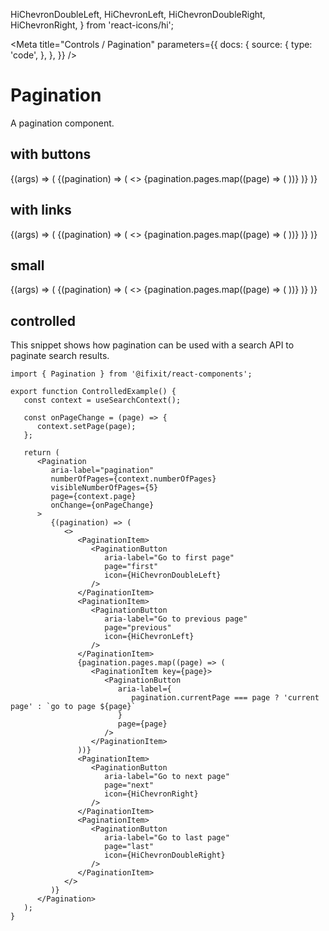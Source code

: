    HiChevronDoubleLeft,
   HiChevronLeft,
   HiChevronDoubleRight,
   HiChevronRight,
} from 'react-icons/hi';

<Meta
   title="Controls / Pagination"
   parameters={{
      docs: {
         source: {
            type: 'code',
         },
      },
   }}
/>

# Pagination

A pagination component.

## with buttons

<Canvas>
   <Story name="buttons" args={{ numberOfPages: 10 }}>
      {(args) => (
         <Pagination aria-label="pagination" numberOfPages={args.numberOfPages}>
            {(pagination) => (
               <>
                  <PaginationItem>
                     <PaginationButton
                        aria-label="Go to first page"
                        page="first"
                        icon={HiChevronDoubleLeft}
                     />
                  </PaginationItem>
                  <PaginationItem>
                     <PaginationButton
                        aria-label="Go to previous page"
                        page="previous"
                        icon={HiChevronLeft}
                     />
                  </PaginationItem>
                  {pagination.pages.map((page) => (
                     <PaginationItem key={page}>
                        <PaginationButton
                           aria-label={
                              pagination.currentPage === page
                                 ? 'current page'
                                 : `go to page ${page}`
                           }
                           page={page}
                        />
                     </PaginationItem>
                  ))}
                  <PaginationItem>
                     <PaginationButton
                        aria-label="Go to next page"
                        page="next"
                        icon={HiChevronRight}
                     />
                  </PaginationItem>
                  <PaginationItem>
                     <PaginationButton
                        aria-label="Go to last page"
                        page="last"
                        icon={HiChevronDoubleRight}
                     />
                  </PaginationItem>
               </>
            )}
         </Pagination>
      )}
   </Story>
</Canvas>

## with links

<Canvas>
   <Story name="links" args={{ numberOfPages: 10 }}>
      {(args) => (
         <Pagination aria-label="pagination" numberOfPages={args.numberOfPages}>
            {(pagination) => (
               <>
                  <PaginationItem>
                     <PaginationLink
                        aria-label="Go to first page"
                        page="first"
                        href="#1"
                        icon={HiChevronDoubleLeft}
                     />
                  </PaginationItem>
                  <PaginationItem>
                     <PaginationLink
                        aria-label="Go to previous page"
                        page="previous"
                        href={`#${pagination.currentPage - 1}`}
                        icon={HiChevronLeft}
                     />
                  </PaginationItem>
                  {pagination.pages.map((page) => (
                     <PaginationItem key={page}>
                        <PaginationLink
                           aria-label={
                              pagination.currentPage === page
                                 ? 'current page'
                                 : `go to page ${page}`
                           }
                           href={`#${page}`}
                           page={page}
                        />
                     </PaginationItem>
                  ))}
                  <PaginationItem>
                     <PaginationLink
                        aria-label="Go to next page"
                        page="next"
                        href={`#${pagination.currentPage + 1}`}
                        icon={HiChevronRight}
                     />
                  </PaginationItem>
                  <PaginationItem>
                     <PaginationLink
                        aria-label="Go to last page"
                        page="last"
                        href={`#${pagination.numberOfPages}`}
                        icon={HiChevronDoubleRight}
                     />
                  </PaginationItem>
               </>
            )}
         </Pagination>
      )}
   </Story>
</Canvas>

## small

<Canvas>
   <Story name="small" args={{ numberOfPages: 10 }}>
      {(args) => (
         <Pagination aria-label="pagination" numberOfPages={args.numberOfPages} size="sm">
            {(pagination) => (
               <>
                  <PaginationItem>
                     <PaginationButton
                        aria-label="Go to first page"
                        page="first"
                        icon={HiChevronDoubleLeft}
                     />
                  </PaginationItem>
                  <PaginationItem>
                     <PaginationButton
                        aria-label="Go to previous page"
                        page="previous"
                        icon={HiChevronLeft}
                     />
                  </PaginationItem>
                  {pagination.pages.map((page) => (
                     <PaginationItem key={page}>
                        <PaginationButton
                           aria-label={
                              pagination.currentPage === page
                                 ? 'current page'
                                 : `go to page ${page}`
                           }
                           page={page}
                        />
                     </PaginationItem>
                  ))}
                  <PaginationItem>
                     <PaginationButton
                        aria-label="Go to next page"
                        page="next"
                        icon={HiChevronRight}
                     />
                  </PaginationItem>
                  <PaginationItem>
                     <PaginationButton
                        aria-label="Go to last page"
                        page="last"
                        icon={HiChevronDoubleRight}
                     />
                  </PaginationItem>
               </>
            )}
         </Pagination>
      )}
   </Story>
</Canvas>

## controlled

This snippet shows how pagination can be used with a search API to paginate search results.

```tsx
import { Pagination } from '@ifixit/react-components';

export function ControlledExample() {
   const context = useSearchContext();

   const onPageChange = (page) => {
      context.setPage(page);
   };

   return (
      <Pagination
         aria-label="pagination"
         numberOfPages={context.numberOfPages}
         visibleNumberOfPages={5}
         page={context.page}
         onChange={onPageChange}
      >
         {(pagination) => (
            <>
               <PaginationItem>
                  <PaginationButton
                     aria-label="Go to first page"
                     page="first"
                     icon={HiChevronDoubleLeft}
                  />
               </PaginationItem>
               <PaginationItem>
                  <PaginationButton
                     aria-label="Go to previous page"
                     page="previous"
                     icon={HiChevronLeft}
                  />
               </PaginationItem>
               {pagination.pages.map((page) => (
                  <PaginationItem key={page}>
                     <PaginationButton
                        aria-label={
                           pagination.currentPage === page ? 'current page' : `go to page ${page}`
                        }
                        page={page}
                     />
                  </PaginationItem>
               ))}
               <PaginationItem>
                  <PaginationButton
                     aria-label="Go to next page"
                     page="next"
                     icon={HiChevronRight}
                  />
               </PaginationItem>
               <PaginationItem>
                  <PaginationButton
                     aria-label="Go to last page"
                     page="last"
                     icon={HiChevronDoubleRight}
                  />
               </PaginationItem>
            </>
         )}
      </Pagination>
   );
}
```
